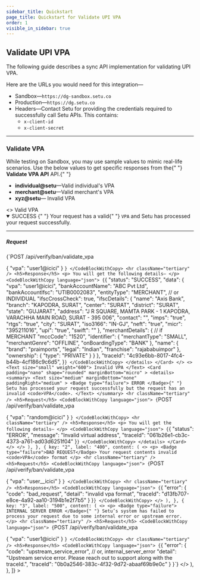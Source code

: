 ```yaml
---
sidebar_title: Quickstart
page_title: Quickstart for Validate UPI VPA
order: 1
visible_in_sidebar: true
---
```


## Validate UPI VPA

The following guide describes a sync API implementation for validating UPI VPA.

Here are the URLs you would need for this integration—

-   Sandbox—`https://dg-sandbox.setu.co`
-   Production—`https://dg.setu.co`
-   Headers—Contact Setu for providing the credentials required to successfully call Setu APIs. This contains:
    -   `x-client-id`
    -   `x-client-secret`

<hr class="primary" />

### Validate VPA

<Callout type="tip">
    While testing on Sandbox, you may use sample values to mimic real-life
    scenarios. Use the below values to get specific responses from the{" "}
    <strong>Validate VPA API</strong> API.{" "}

-   **individual@setu**—Valid individual's VPA
-   **merchant@setu**—Valid merchant's VPA
-   **xyz@setu**— Invalid VPA

</Callout>

<Row>
    <Portion desktopSpan="whole">
        <Tabs
            tabs={[
                {
                    key: "1",
                    label: "200",
                    content: (
                        <>
                            <>
                                <Text size="small" weight="600">
                                    Valid VPA
                                </Text>
                                <Card
                                    padding="nano"
                                    shape="rounded"
                                    marginBottom="micro"
                                >
                                    <details open>
                                        <summary>
                                            <Text
                                                size="medium"
                                                marginBottom="none"
                                                paddingRight="medium"
                                            >
                                                <Badge type="success">
                                                    SUCCESS
                                                </Badge>{" "}
                                                Your request has a valid{" "}
                                                <code>VPA</code> and Setu has
                                                processed your request
                                                successfully.
                                            </Text>
                                        </summary>
                                        <hr className="tertiary" />
                                        <h5>Request</h5>
                                        <CodeBlockWithCopy language="json">
                                            {`POST  /api/verify/ban/validate_vpa
 
{ 
  "vpa": "user1@icici"
} `}
                                        </CodeBlockWithCopy>
                                        <hr className="tertiary" />
                                        <h5>Response</h5>
                                        <p>
                                            You will get the following details—
                                        </p>
                                        <CodeBlockWithCopy language="json">
                                            {`{
    "status": "SUCCESS",
    "data": {
        "vpa": "user1@icici",
        "bankAccountName": "ABC Pvt Ltd",
        "bankAccountIfsc": "UTIB0002083",
        "entityType": "MERCHANT", // or INDIVIDUAL
        "ifscCrossCheck": true,
        "ifscDetails": {
            "name": "Axis Bank",
            "branch": "KAPODRA, SURAT",
            "center": "SURAT",
            "district": "SURAT",
            "state": "GUJARAT",
            "address": "J R SQUARE, MAMTA PARK - 1 KAPODRA, VARACHHA MAIN ROAD,  SURAT - 395 006",
            "contact": "",
            "imps": "true",
            "rtgs": "true",
            "city": "SURAT",
            "iso3166": "IN-GJ",
            "neft": "true",
            "micr": "395211016",
            "upi": "true",
            "swift": ""
        },
        "merchantDetails": {  // if MERCHANT
            "mccCode": "1520",
            "identifier": {
                "merchantType": "SMALL",
                "merchantGenre": "OFFLINE",
                "onBoardingType": "BANK"
            },
            "name": {
                "brand": "praimports",
                "legal": "Indian",
                "franchise": "rajababuimpor"
            },
            "ownership": {
                "type": "PRIVATE"
            }
        }
    },
    "traceId": "4c93e6bb-8017-4fc4-b44b-4cf186c9c6d5",
}`}
                                        </CodeBlockWithCopy>
                                    </details>
                                </Card>
                            </>
                            <>
                                <Text size="small" weight="600">
                                    Invalid VPA
                                </Text>
                                <Card
                                    padding="nano"
                                    shape="rounded"
                                    marginBottom="micro"
                                >
                                    <details>
                                        <summary>
                                            <Text
                                                size="medium"
                                                marginBottom="none"
                                                paddingRight="medium"
                                            >
                                                <Badge type="failure">
                                                    ERROR
                                                </Badge>{" "}
                                                Setu has processed your request
                                                successfully but the request has
                                                an invalid <code>VPA</code>.
                                            </Text>
                                        </summary>
                                        <hr className="tertiary" />
                                        <h5>Request</h5>
                                        <CodeBlockWithCopy language="json">
                                            {`POST  /api/verify/ban/validate_vpa
 
{ 
  "vpa": "random@icici"
} `}
                                        </CodeBlockWithCopy>
                                        <hr className="tertiary" />
                                        <h5>Response</h5>
                                        <p>
                                            You will get the following details—
                                        </p>
                                        <CodeBlockWithCopy language="json">
                                            {`{
    "status": "ERROR",
    "message": "Invalid virtual address",
    "traceId": "061b26e1-cb3c-4373-a761-ad03d6251f04"
}`}
                                        </CodeBlockWithCopy>
                                    </details>
                                </Card>
                            </>
                        </>
                    ),
                },
                {
                    key: "2",
                    label: "400",
                    content: (
                        <>
                            <p>
                                <Badge type="failure">BAD REQUEST</Badge> Your
                                request contents invalid <code>VPA</code> format
                            </p>
                            <hr className="tertiary" />
                            <h5>Request</h5>
                            <CodeBlockWithCopy language="json">
                                {`POST  /api/verify/ban/validate_vpa
 
{
    "vpa": "user__icici"
} `}
                            </CodeBlockWithCopy>
                            <hr className="tertiary" />
                            <h5>Response</h5>
                            <CodeBlockWithCopy language="json">
                                {`{
    "error": {
        "code": "bad_request",
        "detail": "invalid vpa format",
        "traceId": "d13fb707-e8ce-4a92-aa10-3194b1e2f7b5"
    }
}`}
                            </CodeBlockWithCopy>
                        </>
                    ),
                },
                {
                    key: "3",
                    label: "500",
                    content: (
                        <>
                            <p>
                                <Badge type="failure">
                                    INTERNAL SERVER ERROR
                                </Badge>{" "}
                                Setu’s system has failed to process your request
                                due to some internal error or upstream error.
                            </p>
                            <hr className="tertiary" />
                            <h5>Request</h5>
                            <CodeBlockWithCopy language="json">
                                {`POST  /api/verify/ban/validate_vpa
 
{
    "vpa": "user1@icici"
} `}
                            </CodeBlockWithCopy>
                            <hr className="tertiary" />
                            <h5>Response</h5>
                            <CodeBlockWithCopy language="json">
                                {`{
    "error": {
        "code": "upstream_service_error", // or, internal_server_error
        "detail": "Upstream service error. Please reach out to support along with the traceId.",
        "traceId": "0b0a2546-383c-4f32-9d72-abaaf69b9e0c"
    }
}`}
                            </CodeBlockWithCopy>
                        </>
                    ),
                },
            ]}
        ></Tabs>
    </Portion>
</Row>
